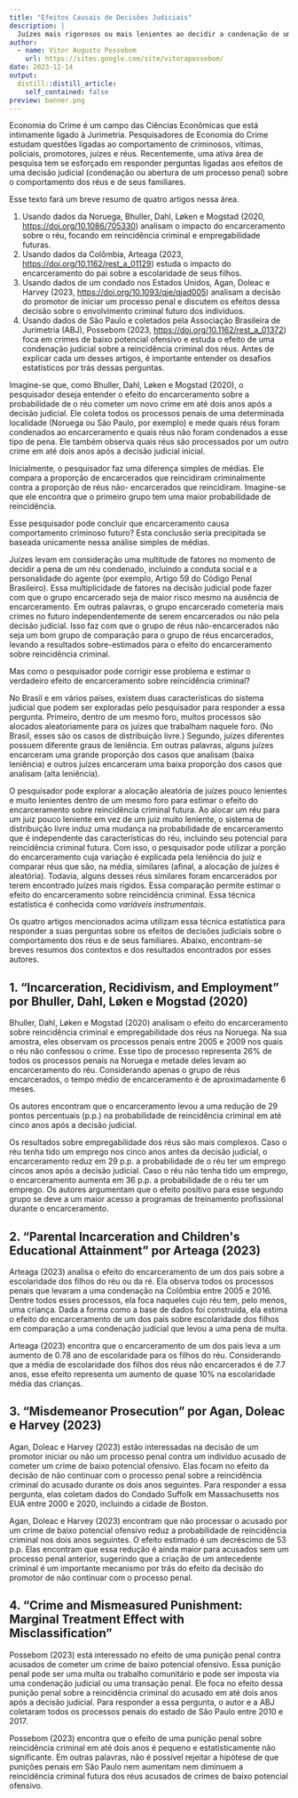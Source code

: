 ```yaml
---
title: "Efeitos Causais de Decisões Judiciais"
description: |
  Juízes mais rigorosos ou mais lenientes ao decidir a condenação de um réu podem ser utilizados para estimar efeitos causais das suas decisões.
author:
  - name: Vitor Augusto Possebom
    url: https://sites.google.com/site/vitorapossebom/
date: 2023-12-14
output:
  distill::distill_article:
    self_contained: false
preview: banner.png
---
```



Economia do Crime é um campo das Ciências Econômicas que está intimamente ligado
à Jurimetria. Pesquisadores de Economia do Crime estudam questões ligadas ao
comportamento de criminosos, vítimas, policiais, promotores, juízes e réus.
Recentemente, uma ativa área de pesquisa tem se esforçado em responder perguntas
ligadas aos efeitos de uma decisão judicial (condenação ou abertura de um
processo penal) sobre o comportamento dos réus e de seus familiares.

Esse texto fará um breve resumo de quatro artigos nessa área.

1. Usando dados da Noruega, Bhuller, Dahl, Løken e Mogstad (2020,
[https://doi.org/10.1086/705330](https://doi.org/10.1086/705330)) analisam o
impacto do encarceramento sobre o réu, focando em reincidência criminal e
empregabilidade futuras.
2. Usando dados da Colômbia, Arteaga (2023,
[https://doi.org/10.1162/rest_a_01129](https://doi.org/10.1162/rest_a_01129))
estuda o impacto do encarceramento do pai sobre a escolaridade de seus filhos.
3. Usando dados de um condado nos Estados Unidos, Agan, Doleac e Harvey (2023,
[https://doi.org/10.1093/qje/qjad005](https://doi.org/10.1093/qje/qjad005))
analisam a decisão do promotor de iniciar um processo penal e discutem os
efeitos dessa decisão sobre o envolvimento criminal futuro dos indivíduos.
4. Usando dados de São Paulo e coletados pela Associação Brasileira de
Jurimetria (ABJ), Possebom (2023,
[https://doi.org/10.1162/rest_a_01372](https://doi.org/10.1162/rest_a_01372))
foca em crimes de baixo potencial ofensivo e estuda o efeito de uma condenação
judicial sobre a reincidência criminal dos réus. Antes de explicar cada um
desses artigos, é importante entender os desafios estatísticos por trás dessas
perguntas.

Imagine-se que, como Bhuller, Dahl, Løken e Mogstad (2020), o pesquisador deseja
entender o efeito do encarceramento sobre a probabilidade de o réu cometer um
novo crime em até dois anos após a decisão judicial. Ele coleta todos os
processos penais de uma determinada localidade (Noruega ou São Paulo, por
exemplo) e mede quais réus foram condenados ao encarceramento e quais réus não
foram condenados a esse tipo de pena. Ele também observa quais réus são
processados por um outro crime em até dois anos após a decisão judicial inicial.

Inicialmente, o pesquisador faz uma diferença simples de médias. Ele compara a
proporção de encarcerados que reincidiram criminalmente contra a proporção de
réus não- encarcerados que reincidiram. Imagine-se que ele encontra que o
primeiro grupo tem uma maior probabilidade de reincidência.

Esse pesquisador pode concluir que encarceramento causa comportamento criminoso
futuro? Esta conclusão seria precipitada se baseada unicamente nessa análise
simples de médias.

Juízes levam em consideração uma multitude de fatores no momento de decidir a
pena de um réu condenado, incluindo a conduta social e a personalidade do agente
(por exemplo, Artigo 59 do Código Penal Brasileiro). Essa multiplicidade de
fatores na decisão judicial pode fazer com que o grupo encarcerado seja de maior
risco mesmo na ausência de encarceramento. Em outras palavras, o grupo
encarcerado cometeria mais crimes no futuro independentemente de serem
encarcerados ou não pela decisão judicial. Isso faz com que o grupo de réus
não-encarcerados não seja um bom grupo de comparação para o grupo de réus
encarcerados, levando a resultados sobre-estimados para o efeito do
encarceramento sobre reincidência criminal.

Mas como o pesquisador pode corrigir esse problema e estimar o verdadeiro efeito
de encarceramento sobre reincidência criminal?

No Brasil e em vários países, existem duas características do sistema judicial
que podem ser exploradas pelo pesquisador para responder a essa pergunta.
Primeiro, dentro de um mesmo foro, muitos processos são alocados aleatoriamente
para os juízes que trabalham naquele foro. (No Brasil, esses são os casos de
distribuição livre.) Segundo, juízes diferentes possuem diferente graus de
leniência. Em outras palavras, alguns juízes encarceram uma grande proporção dos
casos que analisam (baixa leniência) e outros juízes encarceram uma baixa
proporção dos casos que analisam (alta leniência).

O pesquisador pode explorar a alocação aleatória de juízes pouco lenientes e
muito lenientes dentro de um mesmo foro para estimar o efeito do encarceramento
sobre reincidência criminal futura. Ao alocar um réu para um juiz pouco leniente
em vez de um juiz muito leniente, o sistema de distribuição livre induz uma
mudança na probabilidade de encarceramento que é independente das
características do réu, incluindo seu potencial para reincidência criminal
futura. Com isso, o pesquisador pode utilizar a porção do encarceramento cuja
variação é explicada pela leniência do juiz e comparar réus que são, na média,
similares (afinal, a alocação de juízes é aleatória). Todavia, alguns desses
réus similares foram encarcerados por terem encontrado juízes mais rígidos. Essa
comparação permite estimar o efeito do encarceramento sobre reincidência
criminal. Essa técnica estatística é conhecida como _variáveis instrumentais_.

Os quatro artigos mencionados acima utilizam essa técnica estatística para
responder a suas perguntas sobre os efeitos de decisões judiciais sobre o
comportamento dos réus e de seus familiares. Abaixo, encontram-se breves resumos
dos contextos e dos resultados encontrados por esses autores.

## 1. “Incarceration, Recidivism, and Employment” por Bhuller, Dahl, Løken e Mogstad (2020)

Bhuller, Dahl, Løken e Mogstad (2020) analisam o efeito do encarceramento sobre
reincidência criminal e empregabilidade dos réus na Noruega. Na sua amostra,
eles observam os processos penais entre 2005 e 2009 nos quais o réu não
confessou o crime. Esse tipo de processo representa 26% de todos os processos
penais na Noruega e metade deles levam ao encarceramento do réu. Considerando
apenas o grupo de réus encarcerados, o tempo médio de encarceramento é de
aproximadamente 6 meses.

Os autores encontram que o encarceramento levou a uma redução de 29 pontos
percentuais (p.p.) na probabilidade de reincidência criminal em até cinco anos
após a decisão judicial.

Os resultados sobre empregabilidade dos réus são mais complexos. Caso o réu
tenha tido um emprego nos cinco anos antes da decisão judicial, o encarceramento
reduz em 29 p.p. a probabilidade de o réu ter um emprego cincos anos após a
decisão judicial. Caso o réu não tenha tido um emprego, o encarceramento aumenta
em 36 p.p. a probabilidade de o réu ter um emprego. Os autores argumentam que o
efeito positivo para esse segundo grupo se deve a um maior acesso a programas de
treinamento profissional durante o encarceramento.

## 2. “Parental Incarceration and Children&#39;s Educational Attainment” por Arteaga (2023)

Arteaga (2023) analisa o efeito do encarceramento de um dos pais sobre a
escolaridade dos filhos do réu ou da ré. Ela observa todos os processos penais
que levaram a uma condenação na Colômbia entre 2005 e 2016. Dentre todos esses
processos, ela foca naqueles cujo réu tem, pelo menos, uma criança. Dada a forma
como a base de dados foi construída, ela estima o efeito do encarceramento de um
dos pais sobre escolaridade dos filhos em comparação a uma condenação judicial
que levou a uma pena de multa.

Arteaga (2023) encontra que o encarceramento de um dos pais leva a um aumento de
0.78 ano de escolaridade para os filhos do réu. Considerando que a média de
escolaridade dos filhos dos réus não encarcerados é de 7.7 anos, esse efeito
representa um aumento de quase 10% na escolaridade média das crianças.

## 3. “Misdemeanor Prosecution” por Agan, Doleac e Harvey (2023)

Agan, Doleac e Harvey (2023) estão interessadas na decisão de um promotor
iniciar ou não um processo penal contra um indivíduo acusado de cometer um crime
de baixo potencial ofensivo. Elas focam no efeito da decisão de não continuar
com o processo penal sobre a reincidência criminal do acusado durante os dois
anos seguintes. Para responder a essa pergunta, elas coletam dados do Condado
Suffolk em Massachusetts nos EUA entre 2000 e 2020, incluindo a cidade de
Boston.

Agan, Doleac e Harvey (2023) encontram que não processar o acusado por um crime
de baixo potencial ofensivo reduz a probabilidade de reincidência criminal nos
dois anos seguintes. O efeito estimado é um decréscimo de 53 p.p. Elas encontram
que essa redução é ainda maior para acusados sem um processo penal anterior,
sugerindo que a criação de um antecedente criminal é um importante mecanismo por
trás do efeito da decisão do promotor de não continuar com o processo penal.

## 4. “Crime and Mismeasured Punishment: Marginal Treatment Effect with Misclassification”

Possebom (2023) está interessado no efeito de uma punição penal contra acusados
de cometer um crime de baixo potencial ofensivo. Essa punição penal pode ser uma
multa ou trabalho comunitário e pode ser imposta via uma condenação judicial ou
uma transação penal. Ele foca no efeito dessa punição penal sobre a reincidência
criminal do acusado em até dois anos após a decisão judicial. Para responder a
essa pergunta, o autor e a ABJ coletaram todos os processos penais do estado de
São Paulo entre 2010 e 2017.

Possebom (2023) encontra que o efeito de uma punição penal sobre reincidência
criminal em até dois anos é pequeno e estatisticamente não significante. Em
outras palavras, não é possível rejeitar a hipótese de que punições penais em
São Paulo nem aumentam nem diminuem a reincidência criminal futura dos réus
acusados de crimes de baixo potencial ofensivo.